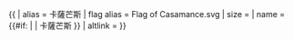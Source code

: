 {{ {{{1<noinclude>|country showdata</noinclude>}}}
| alias = 卡薩芒斯
| flag alias = Flag of Casamance.svg
| size = {{{size|}}}
| name = {{#if: {{{name|}}} | {{{name|}}} | 卡薩芒斯 }}
| altlink = {{{altlink|}}}
}}<noinclude>
</noinclude>